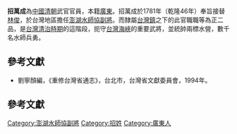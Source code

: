 '''招萬成'''為[[中國|中國]][[清朝|清朝]]武官官員，本籍[[廣東|廣東]]。招萬成於1781年（乾隆46年）奉旨接替[[林俊|林俊]]，於台灣地區擔任[[澎湖水師協|澎湖水師協]][[副將|副將]]。而隸屬[[台灣鎮|台灣鎮]]之下的此官職職等為正二品，是[[台灣清治時期|台灣清治時期]]的這階段，扼守[[台灣海峽|台灣海峽]]的重要武將，並統帥兩標水營，數千名水師兵勇。

==參考文獻==
*劉寧顏編，《重修台灣省通志》，台北市，台灣省文獻委員會，1994年。

== 參考文獻 ==
[[Category:澎湖水師協副將|Category:澎湖水師協副將]]
[[Category:招姓|Category:招姓]]
[[Category:廣東人|Category:廣東人]]
<references />{{start box}}
{{s-before|[[林俊|林俊]]}}
{{s-title|[[澎湖水師協|澎湖水師協]][[副將|副將]]|1781年上任}}
{{s-after|[[王光韜|王光韜]]}}
{{end box}}